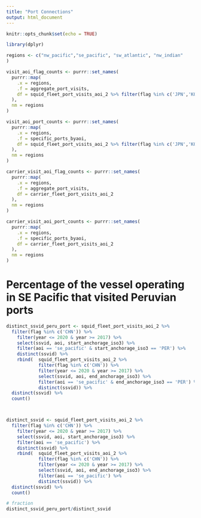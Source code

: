 ```yaml
---
title: "Port Connections"
output: html_document
---
```


```r
knitr::opts_chunk$set(echo = TRUE)
```

```r
library(dplyr)
```

```r
regions <- c("nw_pacific","se_pacific", "sw_atlantic", "nw_indian"
)

visit_aoi_flag_counts <- purrr::set_names(
  purrr::map(
    .x = regions,
    .f = aggregate_port_visits,
    df = squid_fleet_port_visits_aoi_2 %>% filter(flag %in% c('JPN','KOR','TWN','CHN'))
  ),
  nm = regions
)

visit_aoi_port_counts <- purrr::set_names(
  purrr::map(
    .x = regions,
    .f = specific_ports_byaoi,
    df = squid_fleet_port_visits_aoi_2 %>% filter(flag %in% c('JPN','KOR','TWN','CHN'))
  ),
  nm = regions
)
```


```r
carrier_visit_aoi_flag_counts <- purrr::set_names(
  purrr::map(
    .x = regions,
    .f = aggregate_port_visits,
    df = carrier_fleet_port_visits_aoi_2
  ),
  nm = regions
)

carrier_visit_aoi_port_counts <- purrr::set_names(
  purrr::map(
    .x = regions,
    .f = specific_ports_byaoi,
    df = carrier_fleet_port_visits_aoi_2
  ),
  nm = regions
)
```


# Percentage of the vessel operating in SE Pacific that visited Peruvian ports
```r
distinct_ssvid_peru_port <- squid_fleet_port_visits_aoi_2 %>% 
  filter(flag %in% c('CHN')) %>%
    filter(year <= 2020 & year >= 2017) %>%
    select(ssvid, aoi, start_anchorage_iso3) %>%
    filter(aoi == 'se_pacific' & start_anchorage_iso3 == 'PER') %>%
    distinct(ssvid) %>%
    rbind(  squid_fleet_port_visits_aoi_2 %>% 
            filter(flag %in% c('CHN')) %>%
            filter(year <= 2020 & year >= 2017) %>%
            select(ssvid, aoi, end_anchorage_iso3) %>%
            filter(aoi == 'se_pacific' & end_anchorage_iso3 == 'PER') %>%
            distinct(ssvid)) %>%
  distinct(ssvid) %>%
  count()



distinct_ssvid <- squid_fleet_port_visits_aoi_2 %>% 
  filter(flag %in% c('CHN')) %>%
    filter(year <= 2020 & year >= 2017) %>%
    select(ssvid, aoi, start_anchorage_iso3) %>%
    filter(aoi == 'se_pacific') %>%
    distinct(ssvid) %>%
    rbind(  squid_fleet_port_visits_aoi_2 %>% 
            filter(flag %in% c('CHN')) %>%
            filter(year <= 2020 & year >= 2017) %>%
            select(ssvid, aoi, end_anchorage_iso3) %>%
            filter(aoi == 'se_pacific') %>%
            distinct(ssvid)) %>%
  distinct(ssvid) %>%
  count()

# fraction
distinct_ssvid_peru_port/distinct_ssvid
```



